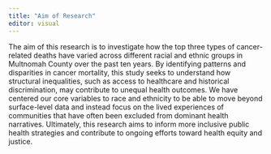 ```yaml
---
title: "Aim of Research"
editor: visual
---
```


The aim of this research is to investigate how the top three types of cancer-related deaths have varied across different racial and ethnic groups in Multnomah County over the past ten years. By identifying patterns and disparities in cancer mortality, this study seeks to understand how structural inequalities, such as access to healthcare and historical discrimination, may contribute to unequal health outcomes. We have centered our core variables to race and ethnicity to be able to move beyond surface-level data and instead focus on the lived experiences of communities that have often been excluded from dominant health narratives. Ultimately, this research aims to inform more inclusive public health strategies and contribute to ongoing efforts toward health equity and justice.